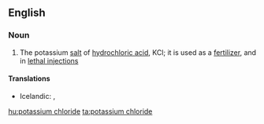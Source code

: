 ==English==

===Noun===
{{wikipedia}}
{{en-noun|head=[[potassium]] [[chloride]]|-}}

#{{inorganic compound}} The potassium [[salt]] of [[hydrochloric acid]], KCl; it is used as a [[fertilizer]], and in [[lethal injection]]s

====Translations====
{{trans-top|the salt KCl}}
* Icelandic: {{t-|is|kalíumklóríð|n}}, {{t-|is|kalínklóríð|n}}
{{trans-mid}}
{{trans-bottom}}

[[hu:potassium chloride]]
[[ta:potassium chloride]]